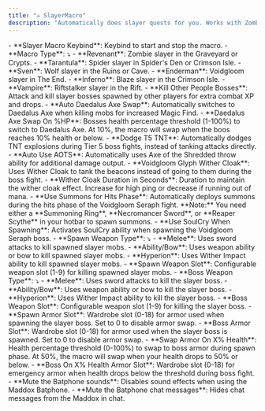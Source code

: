 ```yaml
---
title: "☠️ SlayerMacro"
description: "Automatically does slayer quests for you. Works with Zombie, Spider, Wolf and Enderman slayer types."
---
```


<Accordion title="General" icon="option" iconType="duotone">
  - **Slayer Macro Keybind**: Keybind to start and stop the macro.
  - **Macro Type**: ⤵

  <Expandable title="Slayer Types">
    - **Revenant**: Zombie slayer in the Graveyard or Crypts.
    - **Tarantula**: Spider slayer in Spider's Den or Crimson Isle.
    - **Sven**: Wolf slayer in the Ruins or Cave.
    - **Enderman**: Voidgloom slayer in The End.
    - **Inferno**: Blaze slayer in the Crimson Isle.
    - **Vampire**: Riftstalker slayer in the Rift.
  </Expandable>
  - **Kill Other People Bosses**: Attack and kill slayer bosses spawned by other players for extra combat XP and drops.
  - **Auto Daedalus Axe Swap**: Automatically switches to Daedalus Axe when killing mobs for increased Magic Find.
  - **Daedalus Axe Swap On %HP**: Bosses health percentage threshold (1-100%) to switch to Daedalus Axe. At 10%, the macro will swap when the boos reaches 10% health or below.
</Accordion>

<Accordion title="Zombie Slayer" icon="biohazard" iconType="duotone">
  - **Dodge T5 TNT**: Automatically dodges TNT explosions during Tier 5 boss fights, instead of tanking attacks directly.
  - **Auto Use AOTS**: Automatically uses Axe of the Shredded throw ability for additional damage output.
</Accordion>

<Accordion title="Enderman Slayer" icon="eye" iconType="duotone">
  - **Voidgloom Glyph Wither Cloak**: Uses Wither Cloak to tank the beacons instead of going to them during the boss fight.
  - **Wither Cloak Duration in Seconds**: Duration to maintain the wither cloak effect. Increase for high ping or decrease if running out of mana.
  - **Use Summons for Hits Phase**: Automatically deploys summons during the hits phase of the Voidgloom Seraph fight.

  <Info>
    **Note:** You need either a **Summoning Ring**, **Necromancer Sword**, or **Reaper Scythe** in your hotbar to spawn summons.
  </Info>
  - **Use SoulCry When Spawning**: Activates SoulCry ability when spawning the Voidgloom Seraph boss.
</Accordion>

<Accordion title="Weapon" icon="swords" iconType="duotone">
  - **Spawn Weapon Type**: ⤵

  <Expandable title="Weapon Types">
    - **Melee**: Uses sword attacks to kill spawned slayer mobs.
    - **Ability/Bow**: Uses weapon ability or bow to kill spawned slayer mobs.
    - **Hyperion**: Uses Wither Impact ability to kill spawned slayer mobs.
  </Expandable>
  - **Spawn Weapon Slot**: Configurable weapon slot (1-9) for killing spawned slayer mobs.
  - **Boss Weapon Type**: ⤵

  <Expandable title="Boss Weapon Types">
    - **Melee**: Uses sword attacks to kill the slayer boss.
    - **Ability/Bow**: Uses weapon ability or bow to kill the slayer boss.
    - **Hyperion**: Uses Wither Impact ability to kill the slayer boss.
  </Expandable>
  - **Boss Weapon Slot**: Configurable weapon slot (1-9) for killing the slayer boss.
</Accordion>

<Accordion title="Armor" icon="shield" iconType="duotone">
  - **Spawn Armor Slot**: Wardrobe slot (0-18) for armor used when spawning the slayer boss. Set to 0 to disable armor swap.
  - **Boss Armor Slot**: Wardrobe slot (0-18) for armor used when the slayer boss is spawned. Set to 0 to disable armor swap.
  - **Swap Armor On X% Health**: Health percentage threshold (0-100%) to swap to boss armor during spawn phase. At 50%, the macro will swap when your health drops to 50% or below.
  - **Boss On X% Health Armor Slot**: Wardrobe slot (0-18) for emergency armor when health drops below the threshold during boss fight.
</Accordion>

<Accordion title="Maddox" icon="phone-volume" iconType="duotone">
  - **Mute the Batphone sounds**: Disables sound effects when using the Maddox Batphone.
  - **Mute the Batphone chat messages**: Hides chat messages from the Maddox in chat.
</Accordion>